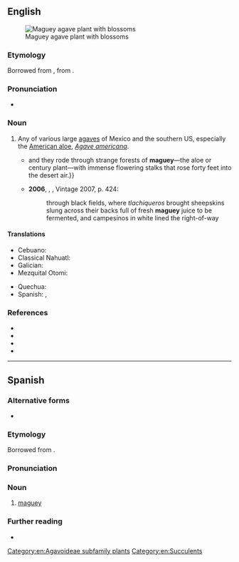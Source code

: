 {{also|magüey}}
==English==
[[File:Maguey agave plant with blossoms.JPG|thumb|Maguey agave plant with blossoms]]

===Etymology===
Borrowed from {{bor|en|es|maguey}}, from {{der|en|tnq|*mawei}}.

===Pronunciation===
* {{IPA|en|/məˈɡeɪ/}}

===Noun===
{{en-noun}}

# Any of various large [[agave]]s of Mexico and the southern US, especially the [[American aloe]], ''[[Agave americana]]''.
#* {{RQ:McCarthy Blood Meridian|passage={{...}}and they rode through strange forests of '''maguey'''—the aloe or century plant—with immense flowering stalks that rose forty feet into the desert air.}}
#* '''2006''', {{w|Thomas Pynchon}}, ''{{w|Against the Day}}'', Vintage 2007, p. 424:
#*: through black fields, where ''tlachiqueros'' brought sheepskins slung across their backs full of fresh '''maguey''' juice to be fermented, and campesinos in white lined the right-of-way
#: {{syn|en|agave|pita|century plant}}

====Translations====
{{trans-top|North American agave}}
* Cebuano: {{t|ceb|magay}}
* Classical Nahuatl: {{t|nci|metl}}
* Galician: {{t+|gl|agave|f}}
* Mezquital Otomi: {{t|ote|uada}}
{{trans-mid}}
* Quechua: {{t|qu|qara}}
* Spanish: {{t+|es|maguey|m}}, {{t+|es|pita|f}}
{{trans-bottom}}

===References===
* {{pedia}}
* {{specieslite|i=1|Agave americana}}
* {{comcatlite|i=1|Agave americana}}
* {{R:USDA Plants|AGAM|Agave americana}}
[[Category:en:Agavoideae subfamily plants]]
[[Category:en:Succulents]]

----

==Spanish==

===Alternative forms===
* {{alter|es|magüey}}

===Etymology===
Borrowed from {{bor|es|tnq|*mawei}}.

===Pronunciation===
{{es-IPA}}

===Noun===
{{es-noun|m}}

# {{lb|es|Latin America}} [[#English|maguey]]
#: {{syn|es|pita}}

===Further reading===
* {{R:es:DRAE}}